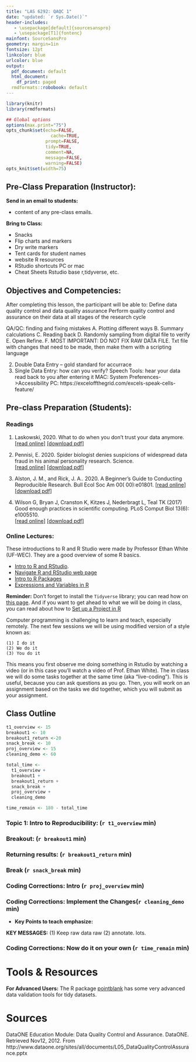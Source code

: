 ```yaml
---
title: "LAS 6292: QAQC 1"
date: "updated: `r Sys.Date()`"
header-includes:
   - \usepackage[default]{sourcesanspro}
   - \usepackage[T1]{fontenc}
mainfont: SourceSansPro
geometry: margin=1in
fontsize: 12pt
linkcolor: blue
urlcolor: blue
output:
  pdf_document: default
  html_document:
    df_print: paged
  rmdformats::robobook: default
---
```



```r
library(knitr)
library(rmdformats)

## Global options
options(max.print="75")
opts_chunk$set(echo=FALSE,
	             cache=TRUE,
               prompt=FALSE,
               tidy=TRUE,
               comment=NA,
               message=FALSE,
               warning=FALSE)
opts_knit$set(width=75)
```

## Pre-Class Preparation (Instructor):  

**Send in an email to students:  **  

  * content of any pre-class emails.

**Bring to Class:  **  

  * Snacks
  * Flip charts and markers
  * Dry write markers
  * Tent cards for student names
  * website R resources
  * RStudio shortcuts PC or mac
  * Cheat Sheets Rstudio base r,tidyverse, etc.

## Objectives and Competencies:   

After completing this lesson, the participant will be able to: 
Define data quality control and data quality assurance
Perform quality control and assurance on their data at all stages of the research cycle



QA/QC: finding and fixing mistakes
A.	Plotting different ways
B.	Summary calculations
C.	Reading back
D.	Randomly sampling from digital file to verify
E.	Open Refine.
F.	MOST IMPORTANT: DO NOT FIX RAW DATA FILE. Txt file with changes that need to be made, then make them with a scripting language


2.	Double Data Entry – gold standard for accurrace
3.	Single Data Entry: how can you verify?
Speech Tools: hear your data read back to you after entering it
MAC: System Preferences->Accessibility
PC: https://exceloffthegrid.com/excels-speak-cells-feature/

  

## Pre-class Preparation (Students):

### **Readings**
1. Laskowski, 2020. What to do when you don't trust your data anymore.  
        [[read online]](https://laskowskilab.faculty.ucdavis.edu/2020/01/29/retractions/) [[download pdf]](https://github.com/BrunaLab/LAS6292_DataManagement/blob/master/Assigned_Readings/laskowski_2020.pdf)

2. Pennisi, E. 2020. Spider biologist denies suspicions of widespread data fraud in his animal personality research. Science.  
        [[read online]](https://www.sciencemag.org/news/2020/01/spider-biologist-denies-suspicions-widespread-data-fraud-his-animal-personality) [[download pdf]](https://github.com/BrunaLab/LAS6292_DataManagement/blob/master/Assigned_Readings/Pennisi_2020.pdf)

3.  Alston, J. M., and Rick, J. A.. 2020. A Beginner's Guide to Conducting Reproducible Research. Bull Ecol Soc Am 00( 00):e01801. 
        [[read online]](https://doi.org/10.1002/bes2.1801) [[download pdf]](https://github.com/BrunaLab/LAS6292_DataManagement/blob/master/Assigned_Readings/Alston_Rick_2021_BullEcolSocAm.pdf)

4.  Wilson G, Bryan J, Cranston K, Kitzes J, Nederbragt L, Teal TK (2017) Good enough practices in scientific computing. PLoS Comput Biol 13(6): e1005510.  
        [[read online]](https://doi.org/10.1371/journal.pcbi.1005510)  [[download pdf]](https://github.com/BrunaLab/LAS6292_DataManagement/blob/master/Assigned_Readings/wilson_etal_2017.pdf)


### **Online Lectures:**  

These introductions to R and R Studio were made by Professor Ethan White (UF-WEC). They are a good overview of some R basics.  


  * [Intro to R and RStudio](https://www.youtube.com/watch?v=zqUQL8OOtMQ).   
  * [Navigate R and RStudio web page](https://swcarpentry.github.io/r-novice-gapminder/01-rstudio-intro/index.html)    
  * [Intro to R Packages](https://www.youtube.com/watch?v=NAArCsmztOI)  
  * [Expressions and Variables in R](https://www.youtube.com/watch?v=BFVX0CKY67g&feature=emb_title)  

**Reminder:** Don't forget to install the `Tidyverse` library; you can read how on [this page](https://tidyverse.tidyverse.org/). And if you want to get ahead to what we will be doing in class, you can read about how to [Set up a Project in R](https://swcarpentry.github.io/r-novice-gapminder/02-project-intro/index.html)


Computer programming is challenging to learn and teach, especially remotely. The next few sessions we will be using modified version of a style known as:  

  `(1) I do it`   
  `(2) We do it`  
  `(3) You do it`  

This means you first observe me doing something in Rstudio by watching a video (or in this case you'll watch a video of Prof. Ethan White). The in class we will do some tasks together at the same time (aka "live-coding"). This is useful, because you can ask questions as you go. Then, you will work on an assignment based on the tasks we did together, which you will submit as your assignment.


## Class Outline


```r
t1_overview <- 15
breakout1 <- 10
breakout1_return <-20
snack_break <- 10
proj_overview <- 15
cleaning_demo <- 60

total_time <- 
  t1_overview + 
  breakout1 + 
  breakout1_return + 
  snack_break + 
  proj_overview + 
  cleaning_demo 

time_remain <- 180 - total_time
```


### **Topic 1: Intro to Reproducibility:** (`r t1_overview` min)


### **Breakout:** (`r breakout1` min)

### **Returning results:** (`r breakout1_return` min)

### **Break** (`r snack_break` min)

### **Coding Corrections: Intro**  (`r proj_overview` min)

### **Coding Corrections: Implement the Changes**(`r cleaning_demo` min)

  * **Key Points to teach emphasize:**
      


**KEY MESSAGES:** (1) Keep raw data raw (2) annotate. lots.

### **Coding Corrections: Now do it on your own** (`r time_remain` min)

# Tools & Resources




**For Advanced Users:** The R package [pointblank](https://github.com/rich-iannone/pointblank) has some very advanced data validation tools for tidy datasets.

# Sources

DataONE Education Module: Data Quality Control and Assurance. DataONE. Retrieved Nov12, 2012. From http://www.dataone.org/sites/all/documents/L05_DataQualityControlAssurance.pptx 
